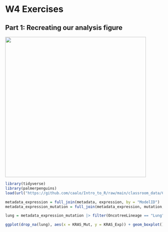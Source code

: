 # W4 Exercises

## Part 1: Recreating our analysis figure

![](images/kras-01.png){width="450"}

```r
library(tidyverse)
library(palmerpenguins)
load(url("https://github.com/caalo/Intro_to_R/raw/main/classroom_data/CCLE.RData"))

metadata_expression = full_join(metadata, expression, by = "ModelID")
metadata_expression_mutation = full_join(metadata_expression, mutation, by = "ModelID")

lung = metadata_expression_mutation |> filter(OncotreeLineage == "Lung")

ggplot(drop_na(lung), aes(x = KRAS_Mut, y = KRAS_Exp)) + geom_boxplot() + ggtitle("Lung") + theme_bw()
```
